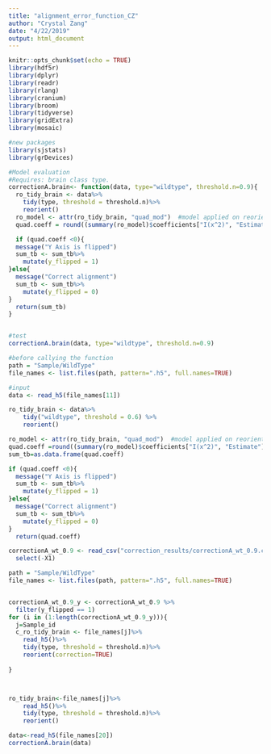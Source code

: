 ```yaml
---
title: "alignment_error_function_CZ"
author: "Crystal Zang"
date: "4/22/2019"
output: html_document
---
```


```r
knitr::opts_chunk$set(echo = TRUE)
library(hdf5r)
library(dplyr)
library(readr)
library(rlang)
library(cranium)
library(broom)
library(tidyverse)
library(gridExtra)
library(mosaic)

#new packages
library(sjstats)
library(grDevices)
```



```r
#Model evaluation
#Requires: brain class type.
correctionA.brain<- function(data, type="wildtype", threshold.n=0.9){
  ro_tidy_brain <- data%>%
    tidy(type, threshold = threshold.n)%>%
    reorient()
  ro_model <- attr(ro_tidy_brain, "quad_mod")  #model applied on reoriented data
  quad.coeff = round((summary(ro_model)$coefficients["I(x^2)", "Estimate"]), 4)

  if (quad.coeff <0){
  message("Y Axis is flipped")
  sum_tb <- sum_tb%>%
    mutate(y_flipped = 1)
}else{
  message("Correct alignment")
  sum_tb <- sum_tb%>%
    mutate(y_flipped = 0)
}
  return(sum_tb)
}


#test
correctionA.brain(data, type="wildtype", threshold.n=0.9)
```



```r
#before callying the function
path = "Sample/WildType"
file_names <- list.files(path, pattern=".h5", full.names=TRUE)

#input
data <- read_h5(file_names[11])

ro_tidy_brain <- data%>%
    tidy("wildtype", threshold = 0.6) %>%
    reorient()

ro_model <- attr(ro_tidy_brain, "quad_mod")  #model applied on reoriented data
quad.coeff =round((summary(ro_model)$coefficients["I(x^2)", "Estimate"]), 4)
sum_tb=as.data.frame(quad.coeff)

if (quad.coeff <0){
  message("Y Axis is flipped")
  sum_tb <- sum_tb%>%
    mutate(y_flipped = 1)
}else{
  message("Correct alignment")
  sum_tb <- sum_tb%>%
    mutate(y_flipped = 0)
}
  return(quad.coeff)
```


```r
correctionA_wt_0.9 <- read_csv("correction_results/correctionA_wt_0.9.csv")%>%
  select(-X1)

path = "Sample/WildType"
file_names <- list.files(path, pattern=".h5", full.names=TRUE)


correctionA_wt_0.9_y <- correctionA_wt_0.9 %>%
  filter(y_flipped == 1)
for (i in (1:length(correctionA_wt_0.9_y))){
  j=Sample_id
  c_ro_tidy_brain <- file_names[j]%>%
    read_h5()%>%
    tidy(type, threshold = threshold.n)%>%
    reorient(correction=TRUE)
  
}



ro_tidy_brain<-file_names[j]%>%
    read_h5()%>%
    tidy(type, threshold = threshold.n)%>%
    reorient()

data<-read_h5(file_names[20])
correctionA.brain(data)

```

